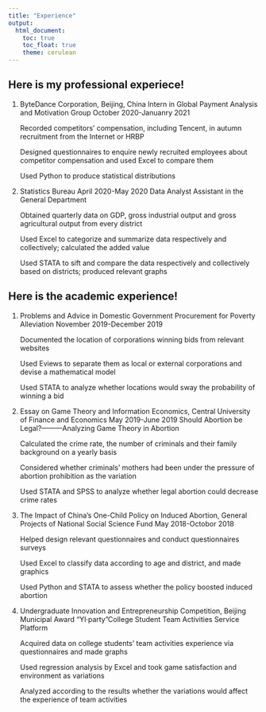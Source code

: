 ```yaml
---
title: "Experience"
output: 
  html_document:
    toc: true
    toc_float: true
    theme: cerulean
---
```


## Here is my professional experiece!
1.
  ByteDance Corporation, Beijing, China
  Intern in Global Payment Analysis and Motivation Group
  October 2020-Januanry 2021


  Recorded competitors’ compensation, including Tencent, in autumn recruitment from the Internet or HRBP
  
  Designed questionnaires to enquire newly recruited employees about competitor compensation and used Excel to compare them
  
  Used Python to produce statistical distributions

2.
  Statistics Bureau 
  April 2020-May 2020
  Data Analyst Assistant in the General Department


  Obtained quarterly data on GDP, gross industrial output and gross agricultural output from every district
  
  Used Excel to categorize and summarize data respectively and collectively; calculated the added value
  
  Used STATA to sift and compare the data respectively and collectively based on districts; produced relevant graphs

## Here is the academic experience!

1.
  Problems and Advice in Domestic Government Procurement for Poverty Alleviation
  November 2019-December 2019

  Documented the location of corporations winning bids from relevant websites
  
  Used Eviews to separate them as local or external corporations and devise a mathematical model
  
  Used STATA to analyze whether locations would sway the probability of winning a bid

2.
  Essay on Game Theory and Information Economics, Central University of Finance and Economics
  May 2019-June 2019
  Should Abortion be Legal?———Analyzing Game Theory in Abortion

  Calculated the crime rate, the number of criminals and their family background on a yearly basis
  
  Considered whether criminals’ mothers had been under the pressure of abortion prohibition as the variation
  
  Used STATA and SPSS to analyze whether legal abortion could decrease crime rates

3.
   The Impact of China’s One-Child Policy on Induced Abortion, General Projects of National Social Science Fund
  May 2018-Octobor 2018 

  Helped design relevant questionnaires and conduct questionnaires surveys
  
  Used Excel to classify data according to age and district, and made graphics
  
  Used Python and STATA to assess whether the policy boosted induced abortion

4.
  Undergraduate Innovation and Entrepreneurship Competition, Beijing Municipal Award
  “YI·party”College Student Team Activities Service Platform


  Acquired data on college students’ team activities experience via questionnaires and made graphs
  
  Used regression analysis by Excel and took game satisfaction and environment as variations
  
  Analyzed according to the results whether the variations would affect the experience of team activities
